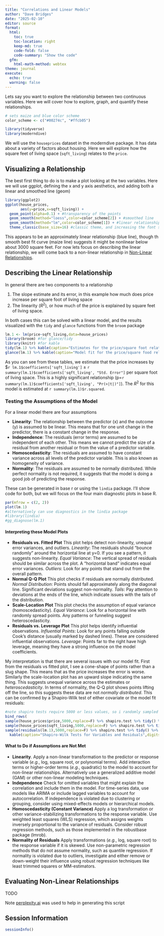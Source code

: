 ```yaml
---
title: "Correlations and Linear Models"
author: "Dave Bridges"
date: "2025-02-10"
editor: source
format: 
  html:
    toc: true
    toc-location: right
    keep-md: true
    code-fold: false
    code-summary: "Show the code"
  gfm:
    html-math-method: webtex
theme: journal
execute:
  echo: true
  warning: false
---
```


Lets say you want to explore the relationship between two continuous variables.  Here we will cover how to explore, graph, and quantify these relationships.

```r
# sets maize and blue color scheme
color_scheme <- c("#00274c", "#ffcb05")

library(tidyverse)
library(moderndive)
```

We will use the `houseprices` dataset in the moderndive package.  It has data about a variety of factors about housing.  Here we will explore how the square feet of living space (`sqft_living`) relates to the `price`.

## Visualizing a Relationship

The best first thing to do is to make a plot looking at the two variables.  Here we will use ggplot, defining the x and y axis aesthetics, and adding both a linear and smoothed line (geom)

```r
library(ggplot2)
ggplot(house_prices,
       aes(y=price,x=sqft_living)) +
  geom_point(alpha=0.1) + #transparency of the points
  geom_smooth(method="loess",color=color_scheme[2]) + #smoothed line
  geom_smooth(method="lm",color=color_scheme[1]) + #linear relationship
  theme_classic(base_size=16) #classic theme, and increasing the font size
```
This appears to be an approximately linear relationship (blue line), though th smooth best fit curve (maize line) suggests it might be nonlinear below about 3000 square feet.  For now lets focus on describing the linear relationship, we will come back to a non-linear relationship in [Non-Linear Relationships](#non_linear).

## Describing the Linear Relationship

In general there are two components to a relationship

1. The slope estimate and its error, in this example how much does price increase per square foot of living space
2. The linearity ($R^2$), or how much of the price is explained by square feet of living space.

In both cases this can be solved with a linear model, and the results visualized with the `tidy` and `glance` functions from the `broom` package

```r
lm.1 <- lm(price~sqft_living,data=house_prices)
library(broom) #for glance/tidy
library(knitr) #for kable
tidy(lm.1) %>% kable(caption="Estimates for the price/square foot relationship")
glance(lm.1) %>% kable(caption="Model fit for the price/square food relationship")
```

As you can see from these tables, we estimate that the price increases by \$`r lm.1$coefficients['sqft_living']` $\pm$ `r summary(lm.1)$coefficients['sqft_living', "Std. Error"]` per square foot of living space.  This is a highly significant relationship (p=`r summary(lm.1)$coefficients['sqft_living', "Pr(>|t|)"]`).  The $R^2$ for this model is estimated at `r summary(lm.1)$r.squared`.

### Testing the Assumptions of the Model

For a linear model there are four assumptions

* **Linearity**: The relationship between the predictor (x) and the outcome (y) is assumed to be linear. This means that for one unit change in the predictor, there is a constant change in the response.
* **Independence**: The residuals (error terms) are assumed to be independent of each other. This means we cannot predict the size of a residual from another residual or from the value of a predictor variable.
* **Homoscedasticity**: The residuals are assumed to have constant variance across all levels of the predictor variable. This is also known as homogeneity of variance.
* **Normality**: The residuals are assumed to be normally distributed. While perfect normality is not required, it suggests that the model is doing a good job of predicting the response.

These can be generated in base r or using the `lindia` package.  I'll show code for both, but we will focus on the four main diagnostic plots in base R.

```r
par(mfrow = c(2, 2))
plot(lm.1)
#alternatively can use diagnostics in the lindia package
#library(lindia)
#gg_diagnose(lm.1)
```

#### Interpreting these Model Plots

* **Residuals vs. Fitted Plot** This plot helps detect non-linearity, unequal error variances, and outliers.  *Linearity*: The residuals should "bounce randomly" around the horizontal line at y=0. If you see a pattern, it suggests non-linearity.  *Equal Variance*: The vertical spread of residuals should be similar across the plot. A "horizontal band" indicates equal error variances. *Outliers*: Look for any points that stand out from the overall pattern.
* **Normal Q-Q Plot** This plot checks if residuals are normally distributed. *Normal Distribution*: Points should fall approximately along the diagonal line. Significant deviations suggest non-normality. *Tails*: Pay attention to deviations at the ends of the line, which indicate issues with the tails of the distribution.
* **Scale-Location Plot** This plot checks the assumption of equal variance (homoscedasticity). *Equal Variance*: Look for a horizontal line with randomly spread points. Any patterns or funneling suggest heteroscedasticity.
* **Residuals vs. Leverage Plot** This plot helps identify influential observations. *Influential Points*: Look for any points falling outside Cook's distance (usually marked by dashed lines). These are considered influential observations. *Leverage*: Points far to the right have high leverage, meaning they have a strong influence on the model coefficients.

My interpretation is that there are several issues with our model fit.  First from the residuals vs fitted plot, I see a cone-shape of points rather than a slug shape.  This means that as the price increases the error is worse.  Similarly the scale-location plot has an upward slope indicating the same thing. This suggests unequal variance across the estimates or *heteroscedasticity*.  In terms of normality, the Q-Q plot shows points lifting off the line, so this suggests these data are not *normally distributed*.  This can be confirmed by a Shapiro-Wilk test of either covariate or the model fit residuals:

```r
#note shapiro tests require 5000 or less values, so i randomly sampled
bind_rows(
sample(house_prices$price,5000,replace=F) %>% shapiro.test %>% tidy() %>% mutate(input="prices"), 
sample(house_prices$sqft_living,5000,replace=F) %>% shapiro.test %>% tidy() %>% mutate(input="sqft_living"), 
sample(residuals(lm.1),5000,replace=F) %>% shapiro.test %>% tidy() %>% mutate(input="redisuals")) %>% relocate(input) %>%
  kable(caption="Shapiro-Wilk Tests for Variables and Residuals",digits=c(0,3,99))
```

#### What to Do if Assumptions are Not Met

* **Linearity**.  Apply a non-linear transformation to the predictor or response variable (*e.g.*, log, square root, or polynomial terms).  Add interaction terms or higher-order terms (*e.g.*, quadratic) to the model to account for non-linear relationships.  Alternatively use a generalized additive model (GAM) or other non-linear modeling techniques.
* **Independence**  Check for omitted variables that might explain the correlation and include them in the model.  For time-series data, use models like ARIMA or include lagged variables to account for autocorrelation.  If independence is violated due to clustering or grouping, consider using mixed-effects models or hierarchical models.
* **Homoscedasticity (Constant Variance)**  Apply a log transformation or other variance-stabilizing transformations to the response variable.  Use weighted least squares (WLS) regression, which assigns weights inversely proportional to the variance of residuals.  Consider robust regression methods, such as those implemented in the robustbase package (lmrob).
* **Normality of Residuals**  Apply transformations (*e.g.*, log, square root) to the response variable if it is skewed.  Use non-parametric regression methods that do not assume normality, such as quantile regression.  If normality is violated due to outliers, investigate and either remove or down-weight their influence using robust regression techniques like least trimmed squares or MM-estimators.

## Evaluating Non-Linear Relationships {#non_linear}

TODO

Note [perplexity.ai](perplexity.ai) was used to help in generating this script

## Session Information

```r
sessionInfo()
```
